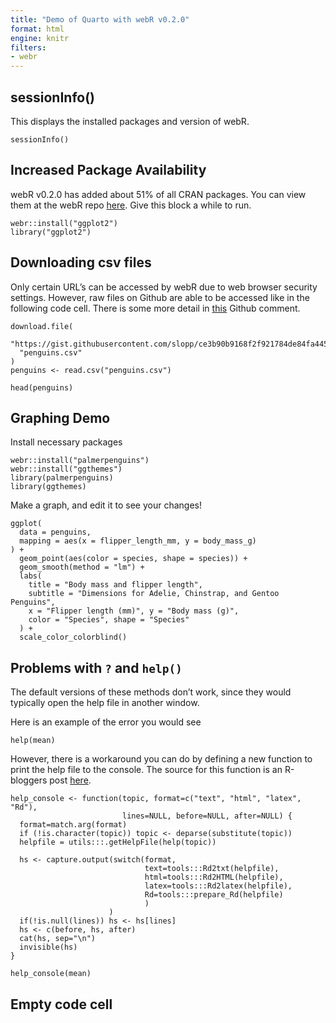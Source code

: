 ```yaml
---
title: "Demo of Quarto with webR v0.2.0"
format: html
engine: knitr
filters:
- webr
---
```


## sessionInfo()

This displays the installed packages and version of webR.

```webr-r
sessionInfo()
```

## Increased Package Availability

webR v0.2.0 has added about 51% of all CRAN packages. You can view them at the webR repo [here](https://repo.r-wasm.org/). Give this block a while to run.

```webr-r
webr::install("ggplot2")
library("ggplot2")
```

## Downloading csv files

Only certain URL's can be accessed by webR due to web browser security settings. However, raw files on Github are able to be accessed like in the following code cell. There is some more detail in [this](https://github.com/r-wasm/webr/issues/252#issuecomment-1685820473) Github comment.

```webr-r
download.file(
  "https://gist.githubusercontent.com/slopp/ce3b90b9168f2f921784de84fa445651/raw/4ecf3041f0ed4913e7c230758733948bc561f434/penguins.csv",
  "penguins.csv"
)
penguins <- read.csv("penguins.csv")
```

```webr-r
head(penguins)
```

## Graphing Demo

Install necessary packages

```webr-r
webr::install("palmerpenguins")
webr::install("ggthemes")
library(palmerpenguins)
library(ggthemes)
```

Make a graph, and edit it to see your changes!

```webr-r
ggplot(
  data = penguins,
  mapping = aes(x = flipper_length_mm, y = body_mass_g)
) +
  geom_point(aes(color = species, shape = species)) +
  geom_smooth(method = "lm") +
  labs(
    title = "Body mass and flipper length",
    subtitle = "Dimensions for Adelie, Chinstrap, and Gentoo Penguins",
    x = "Flipper length (mm)", y = "Body mass (g)",
    color = "Species", shape = "Species"
  ) +
  scale_color_colorblind()
```

## Problems with `?` and `help()`

The default versions of these methods don't work, since they would typically open the help file in another window.

Here is an example of the error you would see

```webr-r
help(mean)
```

However, there is a workaround you can do by defining a new function to print the help file to the console. The source for this function is an R-bloggers post [here](https://www.r-bloggers.com/2013/06/printing-r-help-files-in-the-console-or-in-knitr-documents/).

```webr-r
help_console <- function(topic, format=c("text", "html", "latex", "Rd"),
                         lines=NULL, before=NULL, after=NULL) {  
  format=match.arg(format)
  if (!is.character(topic)) topic <- deparse(substitute(topic))
  helpfile = utils:::.getHelpFile(help(topic))

  hs <- capture.output(switch(format, 
                              text=tools:::Rd2txt(helpfile),
                              html=tools:::Rd2HTML(helpfile),
                              latex=tools:::Rd2latex(helpfile),
                              Rd=tools:::prepare_Rd(helpfile)
                              )
                      )
  if(!is.null(lines)) hs <- hs[lines]
  hs <- c(before, hs, after)
  cat(hs, sep="\n")
  invisible(hs)
}
```

```webr-r
help_console(mean)
```

## Empty code cell

```webr-r

```
